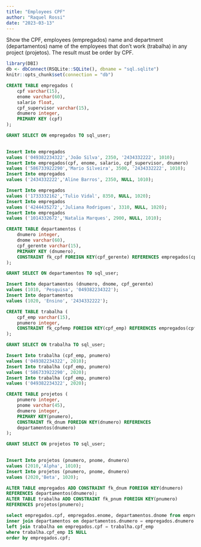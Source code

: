 ```yaml
---
title: "Employees CPF"
author: "Raquel Rossi"
date: "2023-03-13"
---
```


Show the CPF, employees (empregados) name and department (departamentos) name of the employees that don't work (trabalha) in any project (projetos). The result must be order by CPF.

```r

library(DBI)
db <- dbConnect(RSQLite::SQLite(), dbname = "sql.sqlite")
knitr::opts_chunk$set(connection = "db")
```

```sql

CREATE TABLE empregados (
    cpf varchar(15),
    enome varchar(60),
    salario float,
    cpf_supervisor varchar(15),
    dnumero integer,
    PRIMARY KEY (cpf)
);

GRANT SELECT ON empregados TO sql_user;
  
```

```sql

Insert Into empregados
values ('049382234322','João Silva', 2350, '2434332222', 1010);
Insert Into empregados(cpf, enome, salario, cpf_supervisor, dnumero)
values ('586733922290','Mario Silveira', 3500, '2434332222', 1010);
Insert Into empregados
values ('2434332222','Aline Barros', 2350, NULL, 1010);

Insert Into empregados
values ('1733332162','Tulio Vidal', 8350, NULL, 1020);
Insert Into empregados
values ('4244435272','Juliana Rodrigues', 3310, NULL, 1020);
Insert Into empregados
values ('1014332672','Natalia Marques', 2900, NULL, 1010);

```

```sql

CREATE TABLE departamentos (
    dnumero integer,
    dnome varchar(60),
    cpf_gerente varchar(15),
    PRIMARY KEY (dnumero),
    CONSTRAINT fk_cpf FOREIGN KEY(cpf_gerente) REFERENCES empregados(cpf)
);

GRANT SELECT ON departamentos TO sql_user;

```

```sql

Insert Into departamentos (dnumero, dnome, cpf_gerente)
values (1010, 'Pesquisa', '049382234322');
Insert Into departamentos
values (1020, 'Ensino', '2434332222');

```

```sql

CREATE TABLE trabalha (
    cpf_emp varchar(15),
    pnumero integer,
    CONSTRAINT fk_cpfemp FOREIGN KEY(cpf_emp) REFERENCES empregados(cpf)
);

GRANT SELECT ON trabalha TO sql_user;

```

```sql

Insert Into trabalha (cpf_emp, pnumero)
values ('049382234322', 2010);
Insert Into trabalha (cpf_emp, pnumero)
values ('586733922290', 2020);
Insert Into trabalha (cpf_emp, pnumero)
values ('049382234322', 2020);

```

```sql

CREATE TABLE projetos (
    pnumero integer,
    pnome varchar(45),
    dnumero integer,
    PRIMARY KEY(pnumero),
    CONSTRAINT fk_dnum FOREIGN KEY(dnumero) REFERENCES
    departamentos(dnumero)
);

GRANT SELECT ON projetos TO sql_user;
  
```

```sql

Insert Into projetos (pnumero, pnome, dnumero)
values (2010,'Alpha', 1010);
Insert Into projetos (pnumero, pnome, dnumero)
values (2020,'Beta', 1020);

```

```sql

ALTER TABLE empregados ADD CONSTRAINT fk_dnum FOREIGN KEY(dnumero)
REFERENCES departamentos(dnumero);
ALTER TABLE trabalha ADD CONSTRAINT fk_pnum FOREIGN KEY(pnumero)
REFERENCES projetos(pnumero);

```

```sql

select empregados.cpf, empregados.enome, departamentos.dnome from empregados
inner join departamentos on departamentos.dnumero = empregados.dnumero
left join trabalha on empregados.cpf = trabalha.cpf_emp
where trabalha.cpf_emp IS NULL
order by empregados.cpf;

```